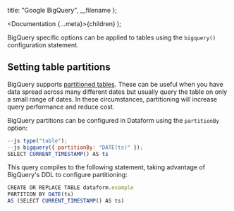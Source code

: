 
  title: "Google BigQuery",
  __filename
};

  <Documentation {...meta}>{children}</Documentation>
);

BigQuery specific options can be applied to tables using the `bigquery()` configuration statement.

## Setting table partitions

BigQuery supports <a target="_blank" href="https://cloud.google.com/bigquery/docs/partitioned-tables">partitioned tables</a>.
These can be useful when you have data spread across many different dates but usually query the table on only a small range of dates.
In these circumstances, partitioning will increase query performance and reduce cost.

BigQuery partitions can be configured in Dataform using the `partitionBy` option:

```js
--js type("table");
--js bigquery({ partitionBy: "DATE(ts)" });
SELECT CURRENT_TIMESTAMP() AS ts
```

This query compiles to the following statement, taking advantage of BigQuery's DDL to configure partitioning:

```js
CREATE OR REPLACE TABLE dataform.example
PARTITION BY DATE(ts)
AS (SELECT CURRENT_TIMESTAMP() AS ts)
```
